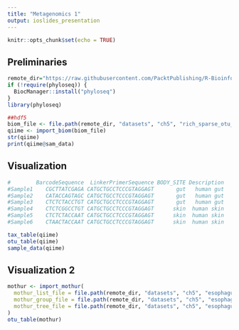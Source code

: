 ```yaml
---
title: "Metagenomics 1"
output: ioslides_presentation
---
```


```r
knitr::opts_chunk$set(echo = TRUE)
```


## Preliminaries

```r
remote_dir="https://raw.githubusercontent.com/PacktPublishing/R-Bioinformatics-Cookbook/master"
if (!require(phyloseq)) {
  BiocManager::install("phyloseq")
}
library(phyloseq)

##hdf5
biom_file <- file.path(remote_dir, "datasets", "ch5", "rich_sparse_otu_table.biom")
qiime <- import_biom(biom_file)
str(qiime)
print(qiime@sam_data)

```

## Visualization

```r
#        BarcodeSequence  LinkerPrimerSequence BODY_SITE Description
#Sample1    CGCTTATCGAGA CATGCTGCCTCCCGTAGGAGT       gut   human gut
#Sample2    CATACCAGTAGC CATGCTGCCTCCCGTAGGAGT       gut   human gut
#Sample3    CTCTCTACCTGT CATGCTGCCTCCCGTAGGAGT       gut   human gut
#Sample4    CTCTCGGCCTGT CATGCTGCCTCCCGTAGGAGT      skin  human skin
#Sample5    CTCTCTACCAAT CATGCTGCCTCCCGTAGGAGT      skin  human skin
#Sample6    CTAACTACCAAT CATGCTGCCTCCCGTAGGAGT      skin  human skin

tax_table(qiime)
otu_table(qiime)
sample_data(qiime)
```


## Visualization 2

```r

mothur <- import_mothur(
  mothur_list_file = file.path(remote_dir, "datasets", "ch5", "esophagus.fn.list"),
  mothur_group_file = file.path(remote_dir, "datasets", "ch5", "esophagus.good.groups"),
  mothur_tree_file = file.path(remote_dir, "datasets", "ch5", "esophagus.tree")
)
otu_table(mothur)

```
